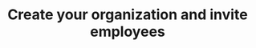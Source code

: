 ---
title: "Create your organization and invite employees"
description: "Create your organization with you as the first user, then invite coworkers to join you."
icon: "5"
---